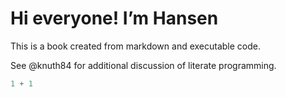 # Hi everyone! I'm Hansen

This is a book created from markdown and executable code.

See @knuth84 for additional discussion of literate programming.

```{r}
1 + 1
```
